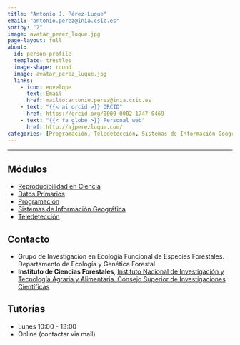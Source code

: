 ```yaml
---
title: "Antonio J. Pérez-Luque"
email: "antonio.perez@inia.csic.es"
sortby: "2"
image: avatar_perez_luque.jpg
page-layout: full
about: 
  id: person-profile
  template: trestles
  image-shape: round
  image: avatar_perez_luque.jpg
  links:
    - icon: envelope
      text: Email
      href: mailto:antonio.perez@inia.csic.es
    - text: "{{< ai orcid >}} ORCID"
      href: https://orcid.org/0000-0002-1747-0469
    - text: "{{< fa globe >}} Personal web"
      href: http://ajperezluque.com/
categories: [Programación, Teledetección, Sistemas de Información Geográfica, Datos Primarios, Reproducibilidad]
---
```

 
<hr>

:::{#person-profile}

## Módulos 
- [Reproducibilidad en Ciencia](../../modulos/reproducibilidad.qmd)
- [Datos Primarios](../../modulos/datos_primarios.qmd)
- [Programación](../../modulos/programacion.qmd)
- [Sistemas de Información Geográfica](../../modulos/sig.qmd)
- [Teledetección](../../modulos/teledeteccion.qmd)


## Contacto
- Grupo de Investigación en Ecología Funcional de Especies Forestales. Departamento de Ecología y Genética Forestal. 
- **Instituto de Ciencias Forestales**, [Instituto Nacional de Investigación y Tecnología Agraria y Alimentaria. Consejo Superior de Investigaciones Científicas](https://www.inia.es/)

## Tutorías 
- Lunes 10:00 - 13:00 
- Online (contactar via mail)
:::
